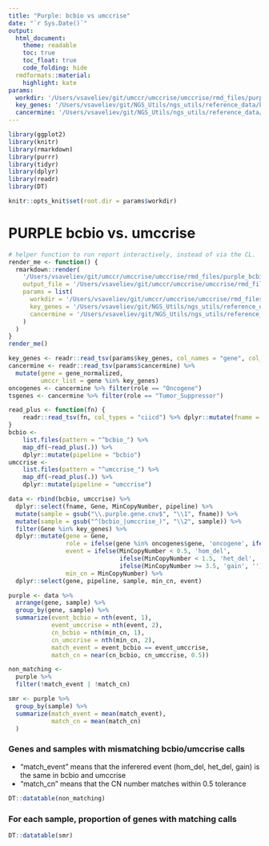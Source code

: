 ```yaml
---
title: "Purple: bcbio vs umccrise"
date: "`r Sys.Date()`"
output:
  html_document:
    theme: readable
    toc: true
    toc_float: true
    code_folding: hide
  rmdformats::material:
    highlight: kate
params:
  workdir: '/Users/vsaveliev/git/umccr/umccrise/umccrise/rmd_files/purple'
  key_genes: '/Users/vsaveliev/git/NGS_Utils/ngs_utils/reference_data/key_genes/key_genes.txt'
  cancermine: '/Users/vsaveliev/git/NGS_Utils/ngs_utils/reference_data/cancermine_collated.tsv'
---
```


```r
library(ggplot2)
library(knitr)
library(rmarkdown)
library(purrr)
library(tidyr)
library(dplyr)
library(readr)
library(DT)
```

```r
knitr::opts_knit$set(root.dir = params$workdir)
```

# PURPLE bcbio vs. umccrise

```r
# helper function to run report interactively, instead of via the CL.
render_me <- function() {
  rmarkdown::render(
    '/Users/vsaveliev/git/umccr/umccrise/umccrise/rmd_files/purple_bcbio_umccrise.Rmd',
    output_file = '/Users/vsaveliev/git/umccr/umccrise/umccrise/rmd_files/purple_bcbio_umccrise.html',
    params = list(
      workdir = '/Users/vsaveliev/git/umccr/umccrise/umccrise/rmd_files/purple',
      key_genes = '/Users/vsaveliev/git/NGS_Utils/ngs_utils/reference_data/key_genes/key_genes.txt',
      cancermine = '/Users/vsaveliev/git/NGS_Utils/ngs_utils/reference_data/cancermine_collated.tsv'
    )
  )
}
render_me()
```

```r
key_genes <- readr::read_tsv(params$key_genes, col_names = "gene", col_types = "c")$gene
cancermine <- readr::read_tsv(params$cancermine) %>%
  mutate(gene = gene_normalized,
         umccr_list = gene %in% key_genes)
oncogenes <- cancermine %>% filter(role == "Oncogene")
tsgenes <- cancermine %>% filter(role == "Tumor_Suppressor")
```

```r
read_plus <- function(fn) {
    readr::read_tsv(fn, col_types = "ciicd") %>% dplyr::mutate(fname = fn)
}
bcbio <-
    list.files(pattern = "^bcbio_") %>% 
    map_df(~read_plus(.)) %>%
    dplyr::mutate(pipeline = "bcbio")
umccrise <- 
    list.files(pattern = "^umccrise_") %>% 
    map_df(~read_plus(.)) %>%
    dplyr::mutate(pipeline = "umccrise")
```

```r
data <- rbind(bcbio, umccrise) %>% 
  dplyr::select(fname, Gene, MinCopyNumber, pipeline) %>% 
  mutate(sample = gsub("\\.purple.gene.cnv$", "\\1", fname)) %>% 
  mutate(sample = gsub("^(bcbio_|umccrise_)", "\\2", sample)) %>% 
  filter(Gene %in% key_genes) %>% 
  dplyr::mutate(gene = Gene,
                role = ifelse(gene %in% oncogenes$gene, 'oncogene', ifelse(gene %in% tsgenes$gene, 'tsgene', '')),
                event = ifelse(MinCopyNumber < 0.5, 'hom_del',
                               ifelse(MinCopyNumber < 1.5, 'het_del',
                               ifelse(MinCopyNumber >= 3.5, 'gain', ''))),
                min_cn = MinCopyNumber) %>%
  dplyr::select(gene, pipeline, sample, min_cn, event)

purple <- data %>% 
  arrange(gene, sample) %>%
  group_by(gene, sample) %>% 
  summarize(event_bcbio = nth(event, 1),
            event_umccrise = nth(event, 2),
            cn_bcbio = nth(min_cn, 1),
            cn_umccrise = nth(min_cn, 2),
            match_event = event_bcbio == event_umccrise,
            match_cn = near(cn_bcbio, cn_umccrise, 0.5))

non_matching <- 
  purple %>% 
  filter(!match_event | !match_cn)

smr <- purple %>% 
  group_by(sample) %>% 
  summarize(match_event = mean(match_event),
            match_cn = mean(match_cn)
  )
```

### Genes and samples with mismatching bcbio/umccrise calls

- "match_event" means that the inferered event (hom_del, het_del, gain) is the same in bcbio and umccrise
- "match_cn" means that the CN number matches within 0.5 tolerance

```r
DT::datatable(non_matching)
```

### For each sample, proportion of genes with matching calls

```r
DT::datatable(smr)
```







